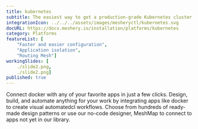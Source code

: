 ```yaml
---
title: kubernetes
subtitle: The easiest way to get a production-grade Kubernetes cluster up and running
integrationIcon: ../../../assets/images/mesheryctl/kubernetes.svg
docURL: https://docs.meshery.io/installation/platforms/kubernetes
category: Platforms
featureList: [
    "Faster and easier configuration",
    "Application isolation",
    "Routing Mesh"]
workingSlides: [
    ./slide2.png,
    ./slide2.png]
published: true
---
```


<p>
    Connect docker with any of your favorite apps in just a few
    clicks. Design, build, and automate anything for your work by
    integrating apps like docker to create visual automatedcl
    workflows. Choose from hundreds of ready-made design patterns or use
    our no-code designer, MeshMap to connect to apps not yet in our
    library.
</p>
